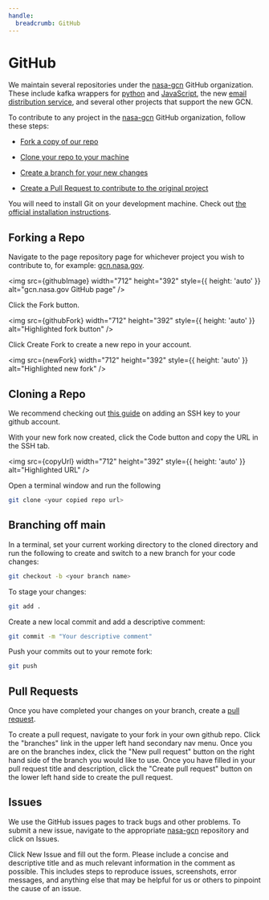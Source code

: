 ```yaml
---
handle:
  breadcrumb: GitHub
---
```



# GitHub

We maintain several repositories under the [nasa-gcn](https://github.com/nasa-gcn) GitHub organization. These include kafka wrappers for [python](https://github.com/nasa-gcn/gcn-kafka-python) and [JavaScript](https://github.com/nasa-gcn/gcn-kafka-js), the new [email distribution service](https://github.com/nasa-gcn/gcn-email), and several other projects that support the new GCN.

To contribute to any project in the [nasa-gcn](https://github.com/nasa-gcn) GitHub organization, follow these steps:

- [Fork a copy of our repo](#forking-a-repo)

- [Clone your repo to your machine](#cloning-a-repo)

- [Create a branch for your new changes](#branching-off-main)

- [Create a Pull Request to contribute to the original project](#pull-requests)

You will need to install Git on your development machine. Check out [the official installation instructions](https://git-scm.com/book/en/v2/Getting-Started-Installing-Git).

## Forking a Repo

Navigate to the page repository page for whichever project you wish to contribute to, for example: [gcn.nasa.gov](https://github.com/nasa-gcn/gcn.nasa.gov).

<img
  src={githubImage}
  width="712"
  height="392"
  style={{ height: 'auto' }}
  alt="gcn.nasa.gov GitHub page"
/>

Click the Fork button.

<img
  src={githubFork}
  width="712"
  height="392"
  style={{ height: 'auto' }}
  alt="Highlighted fork button"
/>

Click Create Fork to create a new repo in your account.

<img
  src={newFork}
  width="712"
  height="392"
  style={{ height: 'auto' }}
  alt="Highlighted new fork"
/>

## Cloning a Repo

We recommend checking out [this guide](https://docs.github.com/en/authentication/connecting-to-github-with-ssh/adding-a-new-ssh-key-to-your-github-account) on adding an SSH key to your github account.

With your new fork now created, click the Code button and copy the URL in the SSH tab.

<img
  src={copyUrl}
  width="712"
  height="392"
  style={{ height: 'auto' }}
  alt="Highlighted URL"
/>

Open a terminal window and run the following

```sh
git clone <your copied repo url>
```

## Branching off main

In a terminal, set your current working directory to the cloned directory and run the following to create and switch to a new branch for your code changes:

```sh
git checkout -b <your branch name>
```

To stage your changes:

```sh
git add .
```

Create a new local commit and add a descriptive comment:

```sh
git commit -m "Your descriptive comment"
```

Push your commits out to your remote fork:

```sh
git push
```

## Pull Requests

Once you have completed your changes on your branch, create a [pull request](https://github.com/nasa-gcn/gcn.nasa.gov/pulls).

To create a pull request, navigate to your fork in your own github repo. Click the "branches" link in the upper left hand secondary nav menu. Once you are on the branches index, click the "New pull request" button on the right hand side of the branch you would like to use. Once you have filled in your pull request title and description, click the "Create pull request" button on the lower left hand side to create the pull request.

## Issues

We use the GitHub issues pages to track bugs and other problems. To submit a new issue, navigate to the appropriate [nasa-gcn](https://github.com/nasa-gcn/) repository and click on Issues.

Click New Issue and fill out the form. Please include a concise and descriptive title and as much relevant information in the comment as possible. This includes steps to reproduce issues, screenshots, error messages, and anything else that may be helpful for us or others to pinpoint the cause of an issue.
